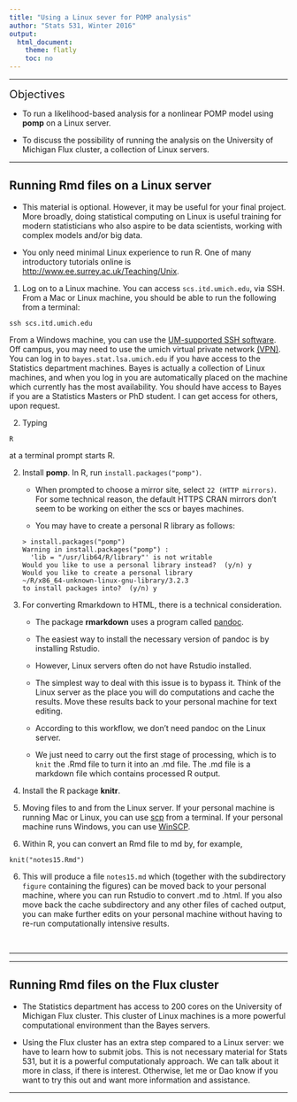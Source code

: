 ```yaml
---
title: "Using a Linux sever for POMP analysis"
author: "Stats 531, Winter 2016"
output:
  html_document:
    theme: flatly
    toc: no
---
```


\newcommand\prob{\mathbb{P}}
\newcommand\E{\mathbb{E}}
\newcommand\var{\mathrm{Var}}
\newcommand\cov{\mathrm{Cov}}
\newcommand\data[1]{#1^*}

--------


<big><big>Objectives</big></big>

* To run a likelihood-based analysis for a nonlinear POMP model using **pomp** on a Linux server. 

* To discuss the possibility of running the analysis on the University of Michigan Flux cluster, a collection of Linux servers.

------

## Running Rmd files on a Linux server

* This material is optional. However, it may be useful for your final project. More broadly, doing statistical computing on Linux is useful training for modern statisticians who also aspire to be data scientists, working with complex models and/or big data.

* You only need minimal Linux experience to run R. One of many introductory tutorials online is [http://www.ee.surrey.ac.uk/Teaching/Unix](http://www.ee.surrey.ac.uk/Teaching/Unix).

1. Log on to a Linux machine. You can access `scs.itd.umich.edu`, via SSH. From a Mac or Linux machine, you should be able to run the following from a terminal: 
```
ssh scs.itd.umich.edu
```
From a Windows machine, you can use the [UM-supported SSH software](http://www.itcs.umich.edu/ssh/). Off campus, you may need to use the umich virtual private network [(VPN)](http://www.itcom.itd.umich.edu/vpn/). You can log in to `bayes.stat.lsa.umich.edu` if you have access to the Statistics department machines. Bayes is actually a collection of Linux machines, and when you log in you are automatically placed on the machine which currently has the most availability. You should have access to Bayes if you are a Statistics Masters or PhD student. I can get access for others, upon request. 

2. Typing 
```
R
```
at a terminal prompt starts R.

2. Install **pomp**. In R, run `install.packages("pomp")`. 

    * When prompted to choose a mirror site, select `22 (HTTP mirrors)`. For some technical reason, the default HTTPS CRAN mirrors don't seem to be working on either the scs or bayes machines.

    * You may have to create a personal R library as follows:
```
> install.packages("pomp")
Warning in install.packages("pomp") :
  'lib = "/usr/lib64/R/library"' is not writable
Would you like to use a personal library instead?  (y/n) y
Would you like to create a personal library
~/R/x86_64-unknown-linux-gnu-library/3.2.3
to install packages into?  (y/n) y
```


3. For converting Rmarkdown to HTML, there is a technical consideration. 

    * The package **rmarkdown** uses a program called [pandoc](https://en.wikipedia.org/wiki/Pandoc). 

    * The easiest way to install the necessary version of pandoc is by installing Rstudio. 

    * However, Linux servers often do not have Rstudio installed. 

    * The simplest way to deal with this issue is to bypass it. Think of the Linux server as the place you will do computations and cache the results. Move these results back to your personal machine for text editing. 

    * According to this workflow, we don't need pandoc on the Linux server.

    * We just need to carry out the first stage of processing, which is to `knit` the .Rmd file to turn it into an .md file. The .md file is a markdown file which contains processed R output.

4. Install the R package **knitr**.

4. Moving files to and from the Linux server. If your personal machine is running Mac or Linux, you can use [scp](http://www.computerhope.com/unix/scp.htm) from a terminal. If your personal machine runs Windows, you can use [WinSCP](https://winscp.net/eng/index.php).

5. Within R, you can convert an Rmd file to md by, for example,
```
knit("notes15.Rmd")
```

6. This will produce a file `notes15.md` which (together with the subdirectory `figure` containing the figures) can be moved back to your personal machine, where you can run Rstudio to convert .md to .html. If you also move back the cache subdirectory and any other files of cached output, you can make further edits on your personal machine without having to re-run computationally intensive results.

<br>

-------

-------

## Running Rmd files on the Flux cluster

* The Statistics department has access to 200 cores on the University of Michigan Flux cluster. This cluster of Linux machines is a more powerful computational environment than the Bayes servers.

* Using the Flux cluster has an extra step compared to a Linux server: we have to learn how to submit jobs. This is not necessary material for Stats 531, but it is a powerful computationaly approach. We can talk about it more in class, if there is interest. Otherwise, let me or Dao know if you want to try this out and want more information and assistance.

-----------
